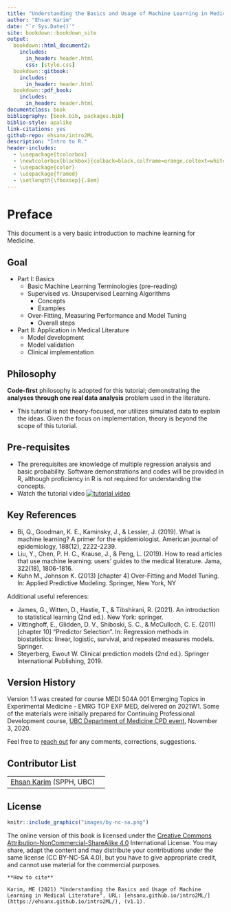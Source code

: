 ```yaml
--- 
title: "Understanding the Basics and Usage of Machine Learning in Medical Literature"
author: "Ehsan Karim"
date: "`r Sys.Date()`"
site: bookdown::bookdown_site
output:
  bookdown::html_document2:
    includes:
      in_header: header.html
      css: [style.css]
  bookdown::gitbook:
    includes:
      in_header: header.html
  bookdown::pdf_book:
    includes:
      in_header: header.html
documentclass: book
bibliography: [book.bib, packages.bib]
biblio-style: apalike
link-citations: yes
github-repo: ehsanx/intro2ML
description: "Intro to R."
header-includes: 
  - \usepackage{tcolorbox}
  - \newtcolorbox{blackbox}{colback=black,colframe=orange,coltext=white,boxsep=5pt,arc=4pt}
  - \usepackage{color}
  - \usepackage{framed}
  - \setlength{\fboxsep}{.8em}
---
```


\newenvironment{blackbox}{
  \definecolor{shadecolor}{rgb}{0, 0, 0}  % black
  \color{white}
  \begin{shaded}}
 {\end{shaded}}

# Preface {-}

This document is a very basic introduction to machine learning for Medicine.

## Goal  {-}

- Part I: Basics
  - Basic Machine Learning Terminologies (pre-reading)
  - Supervised vs. Unsupervised Learning Algorithms
    - Concepts
    - Examples
  - Over-Fitting, Measuring Performance and Model Tuning
    - Overall steps
- Part II: Application in Medical Literature
  - Model development
  - Model validation
  - Clinical implementation
  

## Philosophy  {-}

**Code-first** philosophy is adopted for this tutorial; demonstrating the **analyses through one real data analysis** problem used in the literature. 

- This tutorial is not theory-focused, nor utilizes simulated data to explain the ideas. Given the focus on implementation, theory is beyond the scope of this tutorial. 

## Pre-requisites {-}

- The prerequisites are knowledge of multiple regression analysis and basic probability. Software demonstrations and codes will be provided in R, although proficiency in R is not required for understanding the concepts.
- Watch the tutorial video [![tutorial video](https://img.youtube.com/vi/NkGLxUe3MKs/maxresdefault.jpg)](https://youtu.be/NkGLxUe3MKs)

## Key References {-}

- Bi, Q., Goodman, K. E., Kaminsky, J., & Lessler, J. (2019). What is machine learning? A primer for the epidemiologist. American journal of epidemiology, 188(12), 2222-2239.
- Liu, Y., Chen, P. H. C., Krause, J., & Peng, L. (2019). How to read articles that use machine learning: users’ guides to the medical literature. Jama, 322(18), 1806-1816.
-  Kuhn M., Johnson K. (2013) [chapter 4] Over-Fitting and Model Tuning. In: Applied Predictive Modeling. Springer, New York, NY

Additional useful references:

- James, G., Witten, D., Hastie, T., & Tibshirani, R. (2021). An introduction to statistical learning (2nd ed.). New York: springer.
- Vittinghoff, E., Glidden, D. V., Shiboski, S. C., & McCulloch, C. E. (2011) [chapter 10] "Predictor Selection". In: Regression methods in biostatistics: linear, logistic, survival, and repeated measures models. Springer. 
- Steyerberg, Ewout W. Clinical prediction models (2nd ed.). Springer International Publishing, 2019.

## Version History {-}

Version 1.1 was created for course MEDI 504A 001 Emerging Topics in Experimental Medicine - EMRG TOP EXP MED, delivered on 2021W1. Some of the materials were initially prepared for Continuing Professional Development course, [UBC Department of Medicine CPD event](https://medicine.med.ubc.ca/datascience/), November 3, 2020.

Feel free to [reach out](https://ehsank.com/) for any comments, corrections, suggestions.

## Contributor List {-}

|||
|---|---|
| [Ehsan Karim](https://ehsank.com/) (SPPH, UBC) |  

## License {-}

```r
knitr::include_graphics("images/by-nc-sa.png")
```

The online version of this book is licensed under the [Creative Commons Attribution-NonCommercial-ShareAlike 4.0](https://creativecommons.org/licenses/by-nc-sa/4.0/) International License. You may share, adapt the content and may distribute your contributions under the same license (CC BY-NC-SA 4.0), but you have to give appropriate credit, and cannot use material for the commercial purposes.

```block
**How to cite**

Karim, ME (2021) "Understanding the Basics and Usage of Machine Learning in Medical Literature", URL: [ehsanx.github.io/intro2ML/](https://ehsanx.github.io/intro2ML/), (v1.1). 
```
